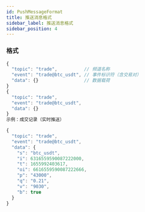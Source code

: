 ```yaml
---
id: PushMessageFormat
title: 推送消息格式
sidebar_label: 推送消息格式
sidebar_position: 4
---
```


### 格式

```javascript title="格式（含注释）"
{
  "topic": "trade",          // 频道名称
  "event": "trade@btc_usdt", // 事件标识符（含交易对）
  "data": {}                 // 数据载荷
}
{
  "topic": "trade",
  "event": "trade@btc_usdt",
  "data": {}
}
示例：成交记录（实时推送）

{
  "topic": "trade",
  "event": "trade@btc_usdt",
  "data": {
    "s": "btc_usdt",
    "i": 6316559590087222000,
    "t": 1655992403617,
    "oi": 6616559590087222666,
    "p": "43000",
    "q": "0.21",
    "v": "9030",
    "b": true
  }
}
```